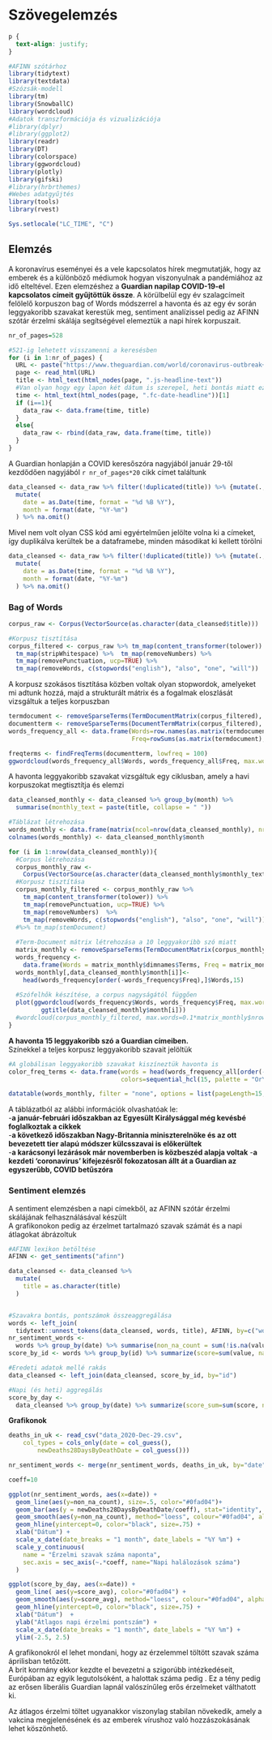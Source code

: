 # Szövegelemzés {#Chapter-4}

```{css, echo=FALSE}
p {
  text-align: justify;
}
```


```{r include=FALSE}
#AFINN szótárhoz
library(tidytext)
library(textdata)
#Szózsák-modell
library(tm)
library(SnowballC)
library(wordcloud)
#Adatok transzformációja és vizualizációja
#library(dplyr)
#library(ggplot2)
library(readr)
library(DT)
library(colorspace)
library(ggwordcloud)
library(plotly)
library(gifski)
#library(hrbrthemes)
#Webes adatgyűjtés
library(tools)
library(rvest)

Sys.setlocale("LC_TIME", "C")
```

## Elemzés
A koronavírus eseményei és a vele kapcsolatos hírek megmutatják, hogy az emberek
és a különböző médiumok hogyan viszonyulnak a pandémiához az idő elteltével.
Ezen elemzéshez a **Guardian napilap COVID-19-el kapcsolatos címeit gyűjtöttük össze**.
A körülbelül egy év szalagcímeit felölelő korpuszon bag of Words módszerrel a 
havonta és az egy év során leggyakoribb szavakat kerestük meg, sentiment analízissel
pedig az AFINN szótár érzelmi skálája segítségével elemeztük a napi hírek korpuszait.



```{r get_headlines, warning=FALSE}

nr_of_pages=528

#521-ig lehetett visszamenni a keresésben
for (i in 1:nr_of_pages) {
  URL <- paste("https://www.theguardian.com/world/coronavirus-outbreak+uk/uk?page=", i, sep = "")
  page <- read_html(URL)
  title <- html_text(html_nodes(page, ".js-headline-text"))
  #Van olyan hogy egy lapon két dátum is szerepel, heti bontás miatt ez nem probléma
  time <- html_text(html_nodes(page, ".fc-date-headline"))[1]
  if (i==1){
    data_raw <- data.frame(time, title) 
  }
  else{
    data_raw <- rbind(data_raw, data.frame(time, title))  
  }
}
```

A Guardian honlapján a COVID keresőszóra nagyjából január 29-től kezdődően nagyjából 
`r nr_of_pages*20` cikk címet találtunk

```{r cleanse_headlines, warning=FALSE, message = FALSE}

data_cleansed <- data_raw %>% filter(!duplicated(title)) %>% {mutate(., id = seq(nrow(.)))} %>% 
  mutate(
    date = as.Date(time, format = "%d %B %Y"),
    month = format(date, "%Y-%m")
  ) %>% na.omit()
```


Mivel nem volt olyan CSS kód ami egyértelműen jelölte volna ki a címeket, így duplikálva kerültek be a
dataframebe, minden másodikat ki kellett törölni

```{r}
data_cleansed <- data_raw %>% filter(!duplicated(title)) %>% {mutate(., id = seq(nrow(.)))} %>% 
  mutate(
    date = as.Date(time, format = "%d %B %Y"),
    month = format(date, "%Y-%m")
  ) %>% na.omit()
```

### Bag of Words

```{r create_bagofwords, warning=FALSE}
corpus_raw <- Corpus(VectorSource(as.character(data_cleansed$title)))

#Korpusz tisztítása
corpus_filtered <- corpus_raw %>% tm_map(content_transformer(tolower)) %>% 
  tm_map(stripWhitespace) %>%  tm_map(removeNumbers) %>%
  tm_map(removePunctuation, ucp=TRUE) %>%
  tm_map(removeWords, c(stopwords("english"), "also", "one", "will"))
```

A korpusz szokásos tisztítása közben voltak olyan stopwordok, amelyeket mi adtunk hozzá,
majd a strukturált mátrix és a fogalmak eloszlását vizsgáltuk a teljes korpuszban
```{r basic_matrices, warning=FALSE}
termdocument <- removeSparseTerms(TermDocumentMatrix(corpus_filtered), 0.999)
documentterm <- removeSparseTerms(DocumentTermMatrix(corpus_filtered), 0.999)
words_frequency_all <- data.frame(Words=row.names(as.matrix(termdocument)),
                                  Freq=rowSums(as.matrix(termdocument), na.rm = TRUE))

freqterms <- findFreqTerms(documentterm, lowfreq = 100)
ggwordcloud(words_frequency_all$Words, words_frequency_all$Freq, max.words = 100)
```
A havonta leggyakoribb szavakat vizsgáltuk egy ciklusban, amely a havi korpuszokat
megtisztítja és elemzi

```{r monthly_analysis_and_wordclouds, animation.hook="gifski", warning=FALSE}
data_cleansed_monthly <- data_cleansed %>% group_by(month) %>%
  summarise(monthly_text = paste(title, collapse = " "))

#Táblázat létrehozása
words_monthly <- data.frame(matrix(ncol=nrow(data_cleansed_monthly), nrow=15))
colnames(words_monthly) <- data_cleansed_monthly$month

for (i in 1:nrow(data_cleansed_monthly)){
  #Corpus létrehozása
  corpus_monthly_raw <- 
    Corpus(VectorSource(as.character(data_cleansed_monthly$monthly_text[i])))
  #Korpusz tisztítása
  corpus_monthly_filtered <- corpus_monthly_raw %>% 
    tm_map(content_transformer(tolower)) %>% 
    tm_map(removePunctuation, ucp=TRUE) %>% 
    tm_map(removeNumbers)  %>% 
    tm_map(removeWords, c(stopwords("english"), "also", "one", "will"))
  #%>% tm_map(stemDocument)
  
  #Term-Document mátrix létrehozása a 10 leggyakoribb szó miatt
  matrix_monthly <- removeSparseTerms(TermDocumentMatrix(corpus_monthly_filtered), 0.999)
  words_frequency <- 
    data.frame(Words = matrix_monthly$dimnames$Terms, Freq = matrix_monthly$v)
  words_monthly[,data_cleansed_monthly$month[i]]<- 
    head(words_frequency[order(-words_frequency$Freq),]$Words,15)
  
  #Szófelhők készítése, a corpus nagyságától függően
  plot(ggwordcloud(words_frequency$Words, words_frequency$Freq, max.words = 100)+
         ggtitle(data_cleansed_monthly$month[i]))
  #wordcloud(corpus_monthly_filtered, max.words=0.1*matrix_monthly$nrow)
}
```

**A havonta 15 leggyakoribb szó a Guardian címeiben.**\
Színekkel a teljes korpusz leggyakoribb szavait jelöltük

```{r monthly_analysis_tables, echo=FALSE, warning=FALSE, fig.height=9}
#A globálisan leggyakoribb szavakat kiszíneztük havonta is
color_freq_terms <- data.frame(words = head(words_frequency_all[order(-words_frequency_all$Freq),]$Words,15), 
                               colors=sequential_hcl(15, palette = "OrYel"))

datatable(words_monthly, filter = "none", options = list(pageLength=15, scrollX='400px', dom = 't'), fillContainer = TRUE) %>% formatStyle(names(words_monthly), font="bold", fontSize = '9.5pt', background = styleEqual(as.vector(color_freq_terms$words), as.vector(color_freq_terms$colors)))
```

A táblázatból az alábbi információk olvashatóak le:\
-**a január-februári időszakban az Egyesült Királysággal még kevésbé foglalkoztak a cikkek**\
-**a következő időszakban Nagy-Britannia miniszterelnöke és az ott bevezetett tier alapú módszer külcsszavai is előkerültek**\
-**a karácsonyi lezárások már novemberben is közbeszéd alapja voltak**
-**a kezdeti 'coronavirus' kifejezésről fokozatosan állt át a Guardian az egyszerűbb, COVID betűszóra**\



### Sentiment elemzés

A sentiment elemzésben a napi címekből, az AFINN szótár érzelmi skálájának felhasználásával készült\
A grafikonokon pedig az érzelmet tartalmazó szavak számát és a napi átlagokat ábrázoltuk
```{r sentiment_analysis, warning=FALSE, message = FALSE}
#AFINN lexikon betöltése
AFINN <- get_sentiments("afinn")

data_cleansed <- data_cleansed %>% 
  mutate(
    title = as.character(title)
  )


#Szavakra bontás, pontszámok összeaggregálása
words <- left_join(
  tidytext::unnest_tokens(data_cleansed, words, title), AFINN, by=c("words"="word"))
nr_sentiment_words <- 
  words %>% group_by(date) %>% summarise(non_na_count = sum(!is.na(value)))
score_by_id <- words %>% group_by(id) %>% summarize(score=sum(value, na.rm=TRUE))

#Eredeti adatok mellé rakás
data_cleansed <- left_join(data_cleansed, score_by_id, by="id")

#Napi (és heti) aggregálás
score_by_day <- 
  data_cleansed %>% group_by(date) %>% summarize(score_sum=sum(score, na.rm=TRUE), score_avg=mean(score, na.rm=TRUE))

```


**Grafikonok**
```{r plotting_sentiments, warning=FALSE}
deaths_in_uk <- read_csv("data_2020-Dec-29.csv", 
    col_types = cols_only(date = col_guess(), 
        newDeaths28DaysByDeathDate = col_guess()))

nr_sentiment_words <- merge(nr_sentiment_words, deaths_in_uk, by="date")

coeff=10

ggplot(nr_sentiment_words, aes(x=date)) +
  geom_line(aes(y=non_na_count), size=.5, color="#0fad04")+
  geom_bar(aes(y = newDeaths28DaysByDeathDate/coeff), stat="identity", size=.1, fill="steelblue", alpha=.4) +
  geom_smooth(aes(y=non_na_count), method="loess", colour="#0fad04", alpha=0.2) +
  geom_hline(yintercept=0, color="black", size=.75) +
  xlab("Dátum") +
  scale_x_date(date_breaks = "1 month", date_labels = "%Y %m") +
  scale_y_continuous(
    name = "Érzelmi szavak száma naponta",
    sec.axis = sec_axis(~.*coeff, name="Napi halálozások száma")
  )

ggplot(score_by_day, aes(x=date)) +
  geom_line( aes(y=score_avg), color="#0fad04") +
  geom_smooth(aes(y=score_avg), method="loess", colour="#0fad04", alpha=0.2) +
  geom_hline(yintercept=0, color="black", size=.75) +
  xlab("Dátum")  +
  ylab("Átlagos napi érzelmi pontszám") +
  scale_x_date(date_breaks = "1 month", date_labels = "%Y %m") +
  ylim(-2.5, 2.5)
```


A grafikonokról el lehet mondani, hogy az érzelemmel töltött szavak száma áprilisban tetőzött.\
A brit kormány ekkor kezdte el bevezetni a szigorúbb intézkedéseit, Európában az egyik legutolsóként, a halottak száma pedig . Ez a tény pedig
az erősen liberális Guardian lapnál valószínűleg erős érzelmeket válthatott ki.

Az átlagos érzelmi töltet ugyanakkor viszonylag stabilan növekedik, amely a vakcina megjelenésének
és az emberek vírushoz való hozzászokásának lehet köszönhető.

